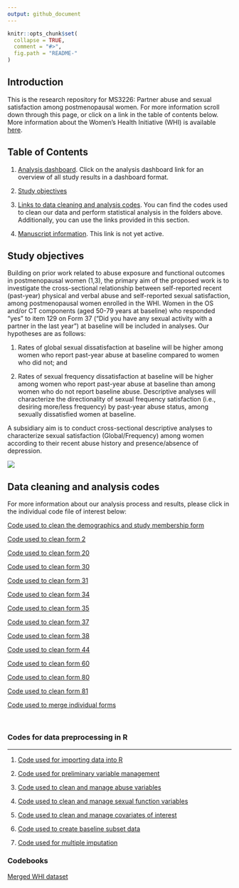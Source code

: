 ```yaml
---
output: github_document
---
```


<!-- README.md is generated from README.Rmd. Please edit that file -->

```r
knitr::opts_chunk$set(
  collapse = TRUE,
  comment = "#>",
  fig.path = "README-"
)
```

## Introduction

This is the research repository for MS3226: Partner abuse and sexual satisfaction among postmenopausal women. For more information scroll down through this page, or click on a link in the table of contents below. More information about the Women's Health Initiative (WHI) is available [here](https://www.whi.org/SitePages/WHI%20Home.aspx).

## Table of Contents

1. [Analysis dashboard](https://cdn.rawgit.com/brad-cannell/whi_sexual_function/49dc3e1f/R%20notebooks/dashboard.html). Click on the analysis dashboard link for an overview of all study results in a dashboard format.

2. [Study objectives](#objectives)

3. [Links to data cleaning and analysis codes](#codes). You can find the codes used to clean our data and perform statistical analysis in the folders above. Additionally, you can use the links provided in this section.

4. [Manuscript information](). This link is not yet active.

<H2 id = "objectives">Study objectives</H2>

Building on prior work related to abuse exposure and functional outcomes in postmenopausal women (1,3), the primary aim of the proposed work is to investigate the cross-sectional relationship between self-reported recent (past-year) physical and verbal abuse and self-reported sexual satisfaction, among postmenopausal women enrolled in the WHI. Women in the OS and/or CT components (aged 50-79 years at baseline) who responded “yes” to item 129 on Form 37 (“Did you have any sexual activity with a partner in the last year”) at baseline will be included in analyses. Our hypotheses are as follows: 

1. Rates of global sexual dissatisfaction at baseline will be higher among women who report past-year abuse at baseline compared to women who did not; and 

2. Rates of sexual frequency dissatisfaction at baseline will be higher among women who report past-year abuse at baseline than among women who do not report baseline abuse. Descriptive analyses will characterize the directionality of sexual frequency satisfaction (i.e., desiring more/less frequency) by past-year abuse status, among sexually dissatisfied women at baseline.

A subsidiary aim is to conduct cross-sectional descriptive analyses to characterize sexual satisfaction (Global/Frequency) among women according to their recent abuse history and presence/absence of depression.

![](WHI Abuse and Sexual Function Flow Diagram.png)


<H2 id = "codes">Data cleaning and analysis codes</H2>

For more information about our analysis process and results, please click in the individual code file of interest below:

[Code used to clean the demographics and study membership form](/SAS/dem_ctos_inv.sas)

[Code used to clean form 2](/SAS/f2_ctos_inv.sas)

[Code used to clean form 20](/SAS/f20_ctos_inv.sas)

[Code used to clean form 30](/SAS/f30_ctos_inv.sas)

[Code used to clean form 31](/SAS/f31_ctos_inv.sas)

[Code used to clean form 34](/SAS/f34_ctos_inv.sas)

[Code used to clean form 35](/SAS/f35_ct_inv.sas)

[Code used to clean form 37](/SAS/f37_ctos_inv.sas)

[Code used to clean form 38](/SAS/f38_ctos_fu_inv.sas)

[Code used to clean form 44](/SAS/f44_ctos_inv.sas)

[Code used to clean form 60](/SAS/f60_ctos_inv.sas)

[Code used to clean form 80](/SAS/f80_ctos_inv.sas)

[Code used to clean form 81](/SAS/f81_ht_inv.sas)

[Code used to merge individual forms](/SAS/merge_forms.sas)

&nbsp;

### Codes for data preprocessing in R

-----

1. [Code used for importing data into R](/R notebooks/preprocess_01_read_sas.md)

2. [Code used for preliminary variable management](/R notebooks/preprocess_02_preliminary_variable_management.md)

3. [Code used to clean and manage abuse variables](/R notebooks/preprocess_03_abuse.md)

4. [Code used to clean and manage sexual function variables](/R notebooks/preprocess_01_read_sas.md)

5. [Code used to clean and manage covariates of interest](/R notebooks/preprocess_01_read_sas.md)

6. [Code used to create baseline subset data](/R notebooks/preprocess_01_read_sas.md)

7. [Code used for multiple imputation](/R notebooks/preprocess_01_read_sas.md)


### Codebooks

[Merged WHI dataset](https://rawgit.com/brad-cannell/whi_sexual_function/master/SAS_reports/merged_codebook.html)
